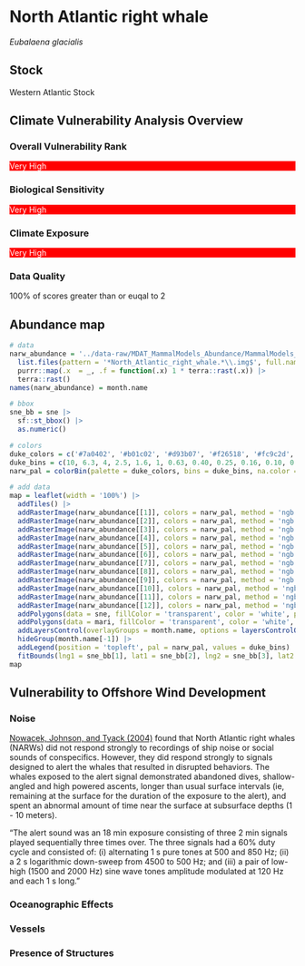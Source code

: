 # North Atlantic right whale

*Eubalaena glacialis*

## Stock

Western Atlantic Stock

## Climate Vulnerability Analysis Overview

### Overall Vulnerability Rank

::: {style="background-color: red; color: white;"} 
Very High 
:::

### Biological Sensitivity

::: {style="background-color: red; color: white;"} 
Very High 
:::

### Climate Exposure

::: {style="background-color: red; color: white;"} 
Very High 
:::

### Data Quality

100% of scores greater than or euqal to 2

## Abundance map
```r
# data
narw_abundance = '../data-raw/MDAT_MammalModels_Abundance/MammalModels_Abundance/commondata/raster_data' |>
  list.files(pattern = '*North_Atlantic_right_whale.*\\.img$', full.names = TRUE) |>
  purrr::map(.x  = _, .f = function(.x) 1 * terra::rast(.x)) |>
  terra::rast()
names(narw_abundance) = month.name

# bbox
sne_bb = sne |>
  sf::st_bbox() |>
  as.numeric()

# colors
duke_colors = c('#7a0402', '#b01c02', '#d93b07', '#f26518', '#fc9c2d', '#f2c738', '#d0e835', '#a3fc3d', '#65fc6a', '#2deba2', '#24ced4', '#39a8f7', '#4678eb', '#4346ab', '#30123b')
duke_bins = c(10, 6.3, 4, 2.5, 1.6, 1, 0.63, 0.40, 0.25, 0.16, 0.10, 0.063, 0.040, 0.025, 0.016, 0)
narw_pal = colorBin(palette = duke_colors, bins = duke_bins, na.color = 'transparent', reverse = TRUE)

# add data
map = leaflet(width = '100%') |>
  addTiles() |>
  addRasterImage(narw_abundance[[1]], colors = narw_pal, method = 'ngb', group = 'January') |>
  addRasterImage(narw_abundance[[2]], colors = narw_pal, method = 'ngb', group = 'February') |>
  addRasterImage(narw_abundance[[3]], colors = narw_pal, method = 'ngb', group = 'March') |>
  addRasterImage(narw_abundance[[4]], colors = narw_pal, method = 'ngb', group = 'April') |>
  addRasterImage(narw_abundance[[5]], colors = narw_pal, method = 'ngb', group = 'May') |>
  addRasterImage(narw_abundance[[6]], colors = narw_pal, method = 'ngb', group = 'June') |>
  addRasterImage(narw_abundance[[7]], colors = narw_pal, method = 'ngb', group = 'July') |>
  addRasterImage(narw_abundance[[8]], colors = narw_pal, method = 'ngb', group = 'August') |>
  addRasterImage(narw_abundance[[9]], colors = narw_pal, method = 'ngb', group = 'September') |>
  addRasterImage(narw_abundance[[10]], colors = narw_pal, method = 'ngb', group = 'October') |>
  addRasterImage(narw_abundance[[11]], colors = narw_pal, method = 'ngb', group = 'November') |>
  addRasterImage(narw_abundance[[12]], colors = narw_pal, method = 'ngb', group = 'December') |>
  addPolygons(data = sne, fillColor = 'transparent', color = 'white', popup = ~REGION) |>
  addPolygons(data = mari, fillColor = 'transparent', color = 'white', popup = ~LEASENM, weight = 2, opacity = 1) |>
  addLayersControl(overlayGroups = month.name, options = layersControlOptions(collapsed = TRUE)) |>
  hideGroup(month.name[-1]) |>
  addLegend(position = 'topleft', pal = narw_pal, values = duke_bins) |>
  fitBounds(lng1 = sne_bb[1], lat1 = sne_bb[2], lng2 = sne_bb[3], lat2 = sne_bb[4])
map
```

## Vulnerability to Offshore Wind Development

### Noise

[Nowacek, Johnson, and Tyack (2004)](https://royalsocietypublishing.org/doi/10.1098/rspb.2003.2570) found that North Atlantic right whales (NARWs) did not respond strongly to recordings of ship noise or social sounds of conspecifics. However, they did respond strongly to signals designed to alert the whales that resulted in disrupted behaviors. The whales exposed to the alert signal demonstrated abandoned dives, shallow-angled and high powered ascents, longer than usual surface intervals (ie, remaining at the surface for the duration of the exposure to the alert), and spent an abnormal amount of time near the surface at subsurface depths (1 - 10 meters).

"The alert sound was an 18 min exposure consisting of three 2 min signals played sequentially three times over. The three signals had a 60% duty cycle and consisted of: (i) alternating 1 s pure tones at 500 and 850 Hz; (ii) a 2 s logarithmic down-sweep from 4500 to 500 Hz; and (iii) a pair of low-high (1500 and 2000 Hz) sine wave tones amplitude modulated at 120 Hz and each 1 s long."

### Oceanographic Effects

### Vessels

### Presence of Structures

